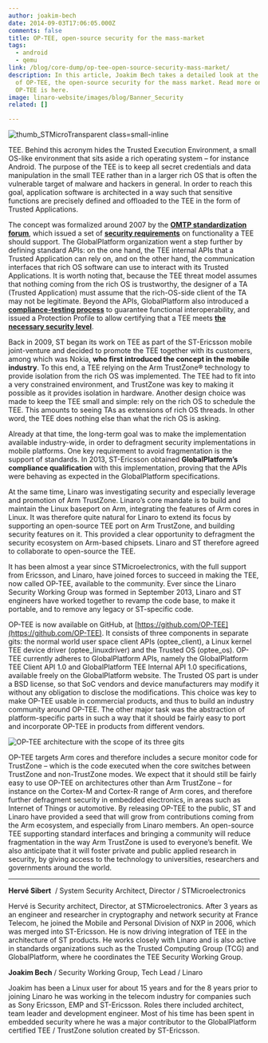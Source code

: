 ```yaml
---
author: joakim-bech
date: 2014-09-03T17:06:05.000Z
comments: false
title: OP-TEE, open-source security for the mass-market
tags:
  - android
  - qemu
link: /blog/core-dump/op-tee-open-source-security-mass-market/
description: In this article, Joakim Bech takes a detailed look at the history
  of OP-TEE, the open-source security for the mass market. Read more on what
  OP-TEE is here.
image: linaro-website/images/blog/Banner_Security
related: []

---
```


![thumb\_STMicroTransparent class=small-inline](/linaro-website/images/blog/thumb_STMicroTransparent)

TEE. Behind this acronym hides the Trusted Execution Environment, a small OS-like environment that sits aside a rich operating system – for instance Android. The purpose of the TEE is to keep all secret credentials and data manipulation in the small TEE rather than in a larger rich OS that is often the vulnerable target of malware and hackers in general. In order to reach this goal, application software is architected in a way such that sensitive functions are precisely defined and offloaded to the TEE in the form of Trusted Applications.

The concept was formalized around 2007 by the [**OMTP standardization forum**](http://en.wikipedia.org/wiki/Open_Mobile_Terminal_Platform), which issued a set of [**security requirements**](https://www.gsma.com/newsroom/all-documents/omtp-documents/omtp-documents-1-1-omtp-advanced-trusted-environment-omtp-tr1-v1-1/) on functionality a TEE should support. The GlobalPlatform organization went a step further by defining standard APIs: on the one hand, the TEE internal APIs that a Trusted Application can rely on, and on the other hand, the communication interfaces that rich OS software can use to interact with its Trusted Applications. It is worth noting that, because the TEE threat model assumes that nothing coming from the rich OS is trustworthy, the designer of a TA (Trusted Application) must assume that the rich-OS-side client of the TA may not be legitimate. Beyond the APIs, GlobalPlatform also introduced a [**compliance-testing process**](https://globalplatform.org/) to guarantee functional interoperability, and issued a Protection Profile to allow certifying that a TEE meets [**the necessary security level**](https://globalplatform.org/).

Back in 2009, ST began its work on TEE as part of the ST-Ericsson mobile joint-venture and decided to promote the TEE together with its customers, among which was Nokia, **who first introduced the concept in the mobile industry**. To this end, a TEE relying on the Arm TrustZone® technology to provide isolation from the rich OS was implemented. The TEE had to fit into a very constrained environment, and TrustZone was key to making it possible as it provides isolation in hardware. Another design choice was made to keep the TEE small and simple: rely on the rich OS to schedule the TEE. This amounts to seeing TAs as extensions of rich OS threads. In other word, the TEE does nothing else than what the rich OS is asking.

Already at that time, the long-term goal was to make the implementation available industry-wide, in order to defragment security implementations in mobile platforms. One key requirement to avoid fragmentation is the support of standards. In 2013, ST-Ericsson obtained **GlobalPlatform’s compliance qualification** with this implementation, proving that the APIs were behaving as expected in the GlobalPlatform specifications.

At the same time, Linaro was investigating security and especially leverage and promotion of Arm TrustZone. Linaro’s core mandate is to build and maintain the Linux baseport on Arm, integrating the features of Arm cores in Linux. It was therefore quite natural for Linaro to extend its focus by supporting an open-source TEE port on Arm TrustZone, and building security features on it. This provided a clear opportunity to defragment the security ecosystem on Arm-based chipsets. Linaro and ST therefore agreed to collaborate to open-source the TEE.

It has been almost a year since STMicroelectronics, with the full support from Ericsson, and Linaro, have joined forces to succeed in making the TEE, now called OP-TEE, available to the community. Ever since the Linaro Security Working Group was formed in September 2013, Linaro and ST engineers have worked together to revamp the code base, to make it portable, and to remove any legacy or ST-specific code.

OP-TEE is now available on GitHub, at [https://github.com/OP-TEE](https://github.com/OP-TEE). It consists of three components in separate gits: the normal world user space client APIs (optee\_client), a Linux kernel TEE device driver (optee\_linuxdriver) and the Trusted OS (optee\_os). OP-TEE currently adheres to GlobalPlatform APIs, namely the GlobalPlatform TEE Client API 1.0 and GlobalPlatform TEE Internal API 1.0 specifications, available freely on the GlobalPlatform website. The Trusted OS part is under a BSD license, so that SoC vendors and device manufacturers may modify it without any obligation to disclose the modifications. This choice was key to make OP-TEE usable in commercial products, and thus to build an industry community around OP-TEE. The other major task was the abstraction of platform-specific parts in such a way that it should be fairly easy to port and incorporate OP-TEE in products from different vendors.

![OP-TEE architecture with the scope of its three gits](/linaro-website/images/blog/op-tee_diagram)

OP-TEE targets Arm cores and therefore includes a secure monitor code for TrustZone – which is the code executed when the core switches between TrustZone and non-TrustZone modes. We expect that it should still be fairly easy to use OP-TEE on architectures other than Arm TrustZone – for instance on the Cortex-M and Cortex-R range of Arm cores, and therefore further defragment security in embedded electronics, in areas such as Internet of Things or automotive.
By releasing OP-TEE to the public, ST and Linaro have provided a seed that will grow from contributions coming from the Arm ecosystem, and especially from Linaro members. An open-source TEE supporting standard interfaces and bringing a community will reduce fragmentation in the way Arm TrustZone is used to everyone’s benefit. We also anticipate that it will foster private and public applied research in security, by giving access to the technology to universities, researchers and governments around the world.

***

**Hervé Sibert**  / System Security Architect, Director / STMicroelectronics

Hervé is Security architect, Director, at STMicroelectronics. After 3 years as an engineer and researcher in cryptography and network security at France Telecom, he joined the Mobile and Personal Division of NXP in 2006, which was merged into ST-Ericsson. He is now driving integration of TEE in the architecture of ST products. He works closely with Linaro and is also active in standards organizations such as the Trusted Computing Group (TCG) and GlobalPlatform, where he coordinates the TEE Security Working Group.

**Joakim Bech** / Security Working Group, Tech Lead / Linaro

Joakim has been a Linux user for about 15 years and for the 8 years prior to joining Linaro he was working in the telecom industry for companies such as Sony Ericsson, EMP and ST-Ericsson. Roles there included architect, team leader and development engineer. Most of his time has been spent in embedded security where he was a major contributor to the GlobalPlatform certified TEE / TrustZone solution created by ST-Ericsson.
